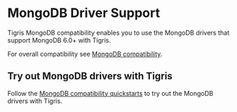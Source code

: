 
# MongoDB Driver Support

Tigris MongoDB compatibility enables you to use the MongoDB drivers that support MongoDB 6.0+ with Tigris.

<MongoDBDriversTable />

For overall compatibility see [MongoDB compatibility](/docs/concepts/mongodb-compatibility/).

## Try out MongoDB drivers with Tigris

Follow the [MongoDB compatibility quickstarts](/docs/quickstarts/mongodb-compatibility/) to try out the MongoDB drivers with Tigris.
